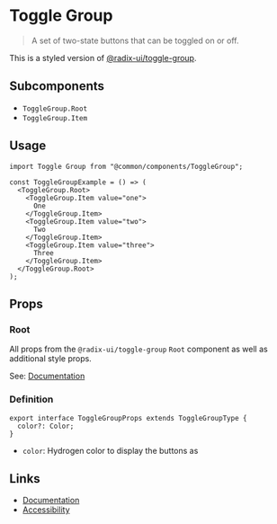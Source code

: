 
# Toggle Group

> A set of two-state buttons that can be toggled on or off.

This is a styled version of [@radix-ui/toggle-group](https://www.radix-ui.com/docs/primitives/components/toggle-group).

## Subcomponents

- `ToggleGroup.Root`
- `ToggleGroup.Item`

## Usage

<Story id="components-toggle-group--default" />

```tsx
import Toggle Group from "@common/components/ToggleGroup";

const ToggleGroupExample = () => (
  <ToggleGroup.Root>
    <ToggleGroup.Item value="one">
      One
    </ToggleGroup.Item>
    <ToggleGroup.Item value="two">
      Two
    </ToggleGroup.Item>
    <ToggleGroup.Item value="three">
      Three
    </ToggleGroup.Item>
  </ToggleGroup.Root>
);
```

## Props

### Root

All props from the `@radix-ui/toggle-group` `Root` component as well as additional style props.

See: [Documentation](https://www.radix-ui.com/docs/primitives/components/toggle-group#root)

### Definition

```tsx
export interface ToggleGroupProps extends ToggleGroupType {
  color?: Color;
}
```

- `color`: Hydrogen color to display the buttons as

## Links

- [Documentation](https://www.radix-ui.com/docs/primitives/components/toggle-group)
- [Accessibility](https://www.w3.org/WAI/ARIA/apg/patterns/button)
